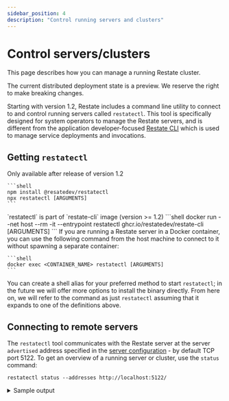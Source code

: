 ```yaml
---
sidebar_position: 4
description: "Control running servers and clusters"
---
```



# Control servers/clusters

This page describes how you can manage a running Restate cluster.

<Admonition type="note" title="Preview state">
    The current distributed deployment state is a preview.
    We reserve the right to make breaking changes.
</Admonition>

Starting with version 1.2, Restate includes a command line utility to connect to and control running servers called `restatectl`. This tool is specifically designed for system operators to manage the Restate servers, and is different from the application developer-focused [Restate CLI](/develop/local_dev#running-restate-server--cli-locally) which is used to manage service deployments and invocations.

## Getting `restatectl`

<Tabs groupid="invoke" querystring>

<TabItem value="release" label="Install via `npm`" default>
    Only available after release of version 1.2

    ```shell
    npm install @resatedev/restatectl
    npx restatectl [ARGUMENTS]
    ```
</TabItem>

<TabItem value="docker" label="`restate-cli` docker image" default>
    `restatectl` is part of `restate-cli` image (version >= 1.2)
    ```shell
    docker run --net host --rm -it --entrypoint restatectl ghcr.io/restatedev/restate-cli [ARGUMENTS]
    ```
</TabItem>

<TabItem value="local" label="Locally-running Docker container">
    If you are running a Restate server in a Docker container, you can use the following command from the host machine to connect to it without spawning a separate container:

    ```shell
    docker exec <CONTAINER_NAME> restatectl [ARGUMENTS]
    ```
</TabItem>

</Tabs>

You can create a shell alias for your preferred method to start `restatectl`; in the future we will offer more options to install the binary directly. From here on, we will refer to the command as just `restatectl` assuming that it expands to one of the definitions above.

## Connecting to remote servers

The `restatectl` tool communicates with the Restate server at the server `advertised` address specified in the [server configuration](/operate/configuration/server) - by default TCP port 5122. To get an overview of a running server or cluster, use the `status` command:

```shell
restatectl status --addresses http://localhost:5122/
```
<details className={"grey-details"}>
<summary>Sample output</summary>

```
Node Configuration (v3)
 NODE  GEN  NAME  ADDRESS                 ROLES
 N1    2    n1    http://127.0.0.1:5122/  admin | log-server | metadata-server | worker

Log Configuration (v2)
Default Provider Config: Local
 L-ID  FROM-LSN  KIND   LOGLET-ID  REPLICATION  SEQUENCER  NODESET
 0     1         Local  N/A        N/A          N/A        N/A

Alive partition processors (nodes config v3, partition table v2)
 P-ID  NODE  MODE    STATUS  LEADER  EPOCH  SEQUENCER  APPLIED-LSN  ARCHIVED-LSN  LAST-UPDATE
 0     N1:2  Leader  Active  N1:2    e1                1            -             615 ms ago
```

</details>
